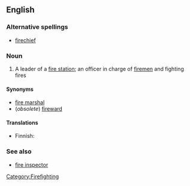 ==English==

===Alternative spellings===
*[[firechief]]

===Noun===
{{en-noun}}
# A leader of a [[fire station]]; an officer in charge of [[fireman|firemen]] and fighting fires

====Synonyms====
*[[fire marshal]]
*(''obsolete'') [[fireward]]

====Translations====
{{trans-top}}
* Finnish: {{t-|fi|palopäällikkö}}
{{trans-mid}}
{{trans-bottom}}

===See also===
*[[fire inspector]]

[[Category:Firefighting]]